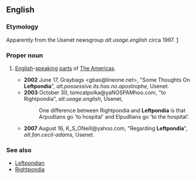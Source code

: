 ==English==

===Etymology===
Apparently from the Usenet newsgroup ''alt.usage.english'' circa 1997. [http://groups.google.com/group/alt.usage.english/browse_frm/thread/f0a61071e7d33b56]

===Proper noun===
{{en-proper noun}}

# {{context|slang|lang=en}} [[English]]-[[speak]]ing [[part]]s of [[Americas|The Americas]].
#*'''2002''' June 17, Graybags <gbas@lineone.net>, "Some Thoughts On '''Leftpondia'''", ''alt.possessive.its.has.no.apostrophe'', Usenet.
#*'''2003''' October 30, tomcatpolka@yaNOSPAMhoo.com, "to Rightpondia", ''alt.usage.english'', Usenet,
#*:One difference between Rightpondia and '''Leftpondia''' is that Arpudlians go 'to hospital' and Elpudlians go 'to the hospital'.
#*'''2007''' August 16, K_S_ONeill@yahoo.com, "Regarding '''Leftpondia'''", ''alt.fan.cecil-adams'', Usenet.

===See also===
*[[Leftpondian]]
*[[Rightpondia]]
